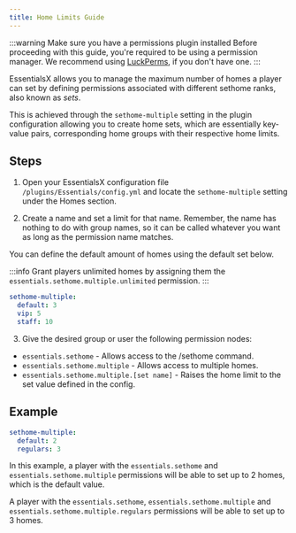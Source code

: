 ```yaml
---
title: Home Limits Guide
---
```


:::warning Make sure you have a permissions plugin installed
Before proceeding with this guide, you're required to be using a permission manager. We recommend using
[LuckPerms](https://luckperms.net/), if you don't have one.
:::

EssentialsX allows you to manage the maximum number of homes a player can set by defining permissions associated with
different sethome ranks, also known as *sets*.

<!-- Not a huge fan of how this paragraph turned out. Feel free to propose adjustments. -->
This is achieved through the `sethome-multiple` setting in the plugin configuration allowing you to create home sets,
which are essentially key-value pairs, corresponding home groups with their respective home limits.

<!-- The steps approach below is inspired by Jason's original "How to set EssentialsX home limits" guide. Do
we want to stick with that approach or do something different? -->
## Steps

1. Open your EssentialsX configuration file `/plugins/Essentials/config.yml` and locate the `sethome-multiple` setting
under the Homes section.

<!-- We could improve the transition and explanation for this step, as well as for the subsequent ones. -->
2. Create a name and set a limit for that name. Remember, the name has nothing to do with group names, so it can be
called whatever you want as long as the permission name matches.

You can define the default amount of homes using the default set below.

:::info
Grant players unlimited homes by assigning them the `essentials.sethome.multiple.unlimited` permission.
:::
```yaml
sethome-multiple:
  default: 3
  vip: 5
  staff: 10
```

3. Give the desired group or user the following permission nodes:
- `essentials.sethome` - Allows access to the /sethome command.
- `essentials.sethome.multiple` - Allows access to multiple homes.
- `essentials.sethome.multiple.[set name]` - Raises the home limit to the set value defined in the config.

## Example

```yaml
sethome-multiple:
  default: 2
  regulars: 3
```

In this example, a player with the `essentials.sethome` and `essentials.sethome.multiple` permissions will be able to
set up to 2 homes, which is the default value.

A player with the `essentials.sethome`, `essentials.sethome.multiple` and `essentials.sethome.multiple.regulars` permissions
will be able to set up to 3 homes.


